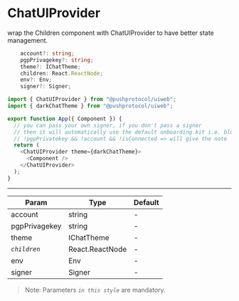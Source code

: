 # ChatUIProvider

wrap the Children component with ChatUIProvider to have better state management.

<head>
  <title>UiWeb - ChatUIProvider</title>
</head>


<Tabs className="codetabs" groupId="code-examples">
<TabItem value="js" attributes={{className: "codetab js"}} default>

```typescript
    account?: string;
    pgpPrivagekey?: string;
    theme?: IChatTheme;
    children: React.ReactNode;
    env?: Env;
    signer?: Signer;
```

```typescript
import { ChatUIProvider } from "@pushprotocol/uiweb";
import { darkChatTheme } from "@pushprotocol/uiweb";

export function App({ Component }) {
  // you can pass your own signer, if you don't pass a signer
  // then it will automatically use the default onboarding kit i.e. blocknative
  // !pgpPrivatekey && !account && !isConnected => will give the note
  return (
    <ChatUIProvider theme={darkChatTheme}>
      <Component />
    </ChatUIProvider>
  );
}
```

</TabItem>
</Tabs>

---

| Param         | Type            | Default |
| ------------- | --------------- | ------- |
| account       | string          | -       |
| pgpPrivagekey | string          | -       |
| theme         | IChatTheme      | -       |
| _`children`_  | React.ReactNode | -       |
| env           | Env             | -       |
| signer        | Signer          | -       |

> Note: Parameters _`in this style`_ are mandatory.
